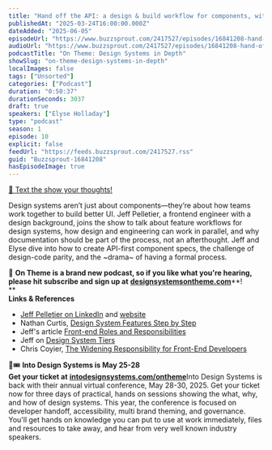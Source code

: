 ```yaml
---
title: "Hand off the API: a design & build workflow for components, with Jeff Pelletier — #10"
publishedAt: "2025-03-24T16:00:00.000Z"
dateAdded: "2025-06-05"
episodeUrl: "https://www.buzzsprout.com/2417527/episodes/16841208-hand-off-the-api-a-design-build-workflow-for-components-with-jeff-pelletier-10.mp3"
audioUrl: "https://www.buzzsprout.com/2417527/episodes/16841208-hand-off-the-api-a-design-build-workflow-for-components-with-jeff-pelletier-10.mp3"
podcastTitle: "On Theme: Design Systems in Depth"
showSlug: "on-theme-design-systems-in-depth"
localImages: false
tags: ["Unsorted"]
categories: ["Podcast"]
duration: "0:50:37"
durationSeconds: 3037
draft: true
speakers: ["Elyse Holladay"]
type: "podcast"
season: 1
episode: 10
explicit: false
feedUrl: "https://feeds.buzzsprout.com/2417527.rss"
guid: "Buzzsprout-16841208"
hasEpisodeImage: true
---
```

[📲 Text the show your thoughts!](https://www.buzzsprout.com/twilio/text_messages/2417527/open_sms)

Design systems aren’t just about components—they’re about how teams work together to build better UI. Jeff Pelletier, a frontend engineer with a design background, joins the show to talk about feature workflows for design systems, how design and engineering can work in parallel, and why documentation should be part of the process, not an afterthought. Jeff and Elyse dive into how to create API-first component specs, the challenge of design-code parity, and the ~drama~ of having a formal process.

💖 **On Theme is a brand new podcast, so if you like what you're hearing, please hit subscribe and sign up at** [**designsystemsontheme.com**](http://designsystemsontheme.com/)**!  
**  
**Links & References**

-   [Jeff Pelletier on LinkedIn](https://www.linkedin.com/in/withinsight/) and [website](https://jeffpelletier.me/)
-   Nathan Curtis, [Design System Features Step by Step](https://medium.com/eightshapes-llc/system-features-step-by-step-e69c90982630)
-   Jeff's article [Front-end Roles and Responsibilities](https://hackernoon.com/front-end-roles-and-responsibilities-6ee8654f1649)
-   Jeff on [Design System Tiers](https://medium.com/@withinsight1/design-system-tiers-b9f0d2c0cca4)
-   Chris Coyier, [The Widening Responsibility for Front-End Developers](https://css-tricks.com/the-widening-responsibility-for-front-end-developers/)

🎨🎟️ **Into Design Systems is May 25-28  
Get your ticket at** [**intodesignsystems.com/ontheme**](http://intodesignsystems.com/ontheme)Into Design Systems is back with their annual virtual conference, May 28-30, 2025. Get your ticket now for three days of practical, hands on sessions showing the what, why, and how of design systems. This year, the conference is focused on developer handoff, accessibility, multi brand theming, and governance. You'll get hands on knowledge you can put to use at work immediately, files and resources to take away, and hear from very well known industry speakers.
